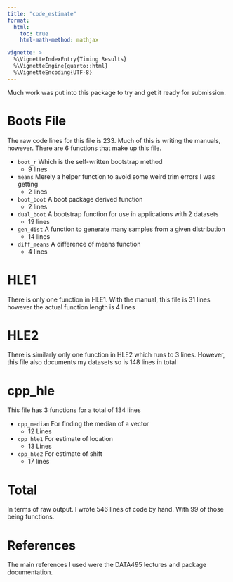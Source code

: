 ```yaml
---
title: "code_estimate"
format: 
  html:
    toc: true
    html-math-method: mathjax

vignette: >
  %\VignetteIndexEntry{Timing Results}
  %\VignetteEngine{quarto::html}
  %\VignetteEncoding{UTF-8}
---
```



Much work was put into this package to try and get it ready for submission. 

# Boots File

The raw code lines for this file is 233. Much of this is writing the manuals, however. There are 6 functions that 
make up this file. 

  - `boot_r` Which is the self-written bootstrap method
    - 9 lines
  - `means` Merely a helper function to avoid some weird trim errors I was getting
    - 2 lines
  - `boot_boot` A boot package derived function
    - 2 lines
  - `dual_boot` A bootstrap function for use in applications with 2 datasets
    - 19 lines
  - `gen_dist` A function to generate many samples from a given distribution
    - 14 lines
  - `diff_means` A difference of means function
    - 4 lines

# HLE1

There is only one function in HLE1. With the manual, this file is 31 lines however the actual function length is 4 lines

# HLE2

There is similarly only one function in HLE2 which runs to 3 lines. However, this file also documents my datasets so is 
148 lines in total

# cpp_hle

This file has 3 functions for a total of 134 lines

  - `cpp_median` For finding the median of a vector
    - 12 Lines
  - `cpp_hle1` For estimate of location
    - 13 Lines
  - `cpp_hle2` For estimate of shift
    - 17 lines

# Total
In terms of raw output. I wrote 546 lines of code by hand. With 99 of those being functions. 

# References

The main references I used were the DATA495 lectures and package documentation. 